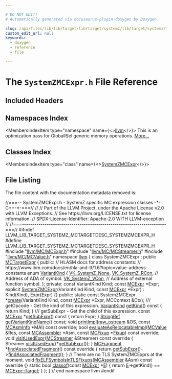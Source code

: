 ```yaml
---

# DO NOT EDIT!
# Automatically generated via docusaurus-plugin-doxygen by Doxygen.

slug: /api/files/lib/lib/target/lib/target/systemz/lib/target/systemz/mctargetdesc/systemzmcexpr-h
custom_edit_url: null
keywords:
  - doxygen
  - reference
  - file

---
```





# The `SystemZMCExpr.h` File Reference

<DoxygenPage pluginConfig={pluginConfig}>



## Included Headers

<IncludesList>
<IncludesListItem
  filePath="llvm/MC/MCExpr.h"
  permalink="/docs/api/files/include/include/llvm/include/llvm/mc/mcexpr-h"
  isLocal="true" />
<IncludesListItem
  filePath="llvm/MC/MCStreamer.h"
  permalink="/docs/api/files/include/include/llvm/include/llvm/mc/mcstreamer-h"
  isLocal="true" />
<IncludesListItem
  filePath="llvm/MC/MCValue.h"
  permalink="/docs/api/files/include/include/llvm/include/llvm/mc/mcvalue-h"
  isLocal="true" />
</IncludesList>

## Namespaces Index

<MembersIndex>

<MembersIndexItem
  type="namespace"
  name={<><a href="/docs/api/namespaces/llvm">llvm</a></>}>
This is an optimization pass for GlobalISel generic memory operations. <a href="/docs/api/namespaces/llvm/#details">More...</a>
</MembersIndexItem>

</MembersIndex>

## Classes Index

<MembersIndex>

<MembersIndexItem
  type="class"
  name={<><a href="/docs/api/classes/llvm/systemzmcexpr">SystemZMCExpr</a></>}>
</MembersIndexItem>

</MembersIndex>


## File Listing

The file content with the documentation metadata removed is:

<ProgramListing>

<Link id="l00001" /><CodeLine lineNumber="1"><Highlight kind="comment">//===-- SystemZMCExpr.h - SystemZ specific MC expression classes -&#42;- C++-&#42;-===//</Highlight><Highlight kind="normal"></Highlight></CodeLine>
<Link id="l00002" /><CodeLine lineNumber="2"><Highlight kind="normal"></Highlight><Highlight kind="comment">//</Highlight><Highlight kind="normal"></Highlight></CodeLine>
<Link id="l00003" /><CodeLine lineNumber="3"><Highlight kind="normal"></Highlight><Highlight kind="comment">// Part of the LLVM Project, under the Apache License v2.0 with LLVM Exceptions.</Highlight><Highlight kind="normal"></Highlight></CodeLine>
<Link id="l00004" /><CodeLine lineNumber="4"><Highlight kind="normal"></Highlight><Highlight kind="comment">// See https://llvm.org/LICENSE.txt for license information.</Highlight><Highlight kind="normal"></Highlight></CodeLine>
<Link id="l00005" /><CodeLine lineNumber="5"><Highlight kind="normal"></Highlight><Highlight kind="comment">// SPDX-License-Identifier: Apache-2.0 WITH LLVM-exception</Highlight><Highlight kind="normal"></Highlight></CodeLine>
<Link id="l00006" /><CodeLine lineNumber="6"><Highlight kind="normal"></Highlight><Highlight kind="comment">//</Highlight><Highlight kind="normal"></Highlight></CodeLine>
<Link id="l00007" /><CodeLine lineNumber="7"><Highlight kind="normal"></Highlight><Highlight kind="comment">//===----------------------------------------------------------------------===//</Highlight><Highlight kind="normal"></Highlight></CodeLine>
<Link id="l00008" /><CodeLine lineNumber="8"><Highlight kind="normal"></Highlight></CodeLine>
<Link id="l00009" /><CodeLine lineNumber="9"><Highlight kind="normal"></Highlight><Highlight kind="preprocessor">#ifndef LLVM&#95;LIB&#95;TARGET&#95;SYSTEMZ&#95;MCTARGETDESC&#95;SYSTEMZMCEXPR&#95;H</Highlight><Highlight kind="normal"></Highlight></CodeLine>
<Link id="l00010" /><CodeLine lineNumber="10"><Highlight kind="normal"></Highlight><Highlight kind="preprocessor">#define LLVM&#95;LIB&#95;TARGET&#95;SYSTEMZ&#95;MCTARGETDESC&#95;SYSTEMZMCEXPR&#95;H</Highlight><Highlight kind="normal"></Highlight></CodeLine>
<Link id="l00011" /><CodeLine lineNumber="11"><Highlight kind="normal"></Highlight></CodeLine>
<Link id="l00012" /><CodeLine lineNumber="12"><Highlight kind="normal"></Highlight><Highlight kind="preprocessor">#include &quot;<a href="/docs/api/files/include/include/llvm/include/llvm/mc/mcexpr-h">llvm/MC/MCExpr.h</a>&quot;</Highlight><Highlight kind="normal"></Highlight></CodeLine>
<Link id="l00013" /><CodeLine lineNumber="13"><Highlight kind="normal"></Highlight><Highlight kind="preprocessor">#include &quot;<a href="/docs/api/files/include/include/llvm/include/llvm/mc/mcstreamer-h">llvm/MC/MCStreamer.h</a>&quot;</Highlight><Highlight kind="normal"></Highlight></CodeLine>
<Link id="l00014" /><CodeLine lineNumber="14"><Highlight kind="normal"></Highlight><Highlight kind="preprocessor">#include &quot;<a href="/docs/api/files/include/include/llvm/include/llvm/mc/mcvalue-h">llvm/MC/MCValue.h</a>&quot;</Highlight><Highlight kind="normal"></Highlight></CodeLine>
<Link id="l00015" /><CodeLine lineNumber="15"><Highlight kind="normal"></Highlight></CodeLine>
<Link id="l00016" /><CodeLine lineNumber="16"><Highlight kind="normal"></Highlight><Highlight kind="keyword">namespace </Highlight><Highlight kind="normal"><a href="/docs/api/namespaces/llvm">llvm</a> &#123;</Highlight></CodeLine>
<Link id="l00017" /><CodeLine lineNumber="17"><Highlight kind="normal"></Highlight></CodeLine>
<Link id="l00018" /><CodeLine lineNumber="18" lineLink="/docs/api/classes/llvm/systemzmcexpr"><Highlight kind="normal"></Highlight><Highlight kind="keyword">class </Highlight><Highlight kind="normal">SystemZMCExpr : </Highlight><Highlight kind="keyword">public</Highlight><Highlight kind="normal"> <a href="/docs/api/classes/llvm/mctargetexpr/#a8ac1fdf776114a374cd8929fba6b8ccc">MCTargetExpr</a> &#123;</Highlight></CodeLine>
<Link id="l00019" /><CodeLine lineNumber="19"><Highlight kind="normal"></Highlight><Highlight kind="keyword">public</Highlight><Highlight kind="normal">:</Highlight></CodeLine>
<Link id="l00020" /><CodeLine lineNumber="20"><Highlight kind="normal"></Highlight><Highlight kind="comment">// HLASM docs for address constants:</Highlight><Highlight kind="normal"></Highlight></CodeLine>
<Link id="l00021" /><CodeLine lineNumber="21"><Highlight kind="normal"></Highlight><Highlight kind="comment">// https://www.ibm.com/docs/en/hla-and-tf/1.6?topic=value-address-constants</Highlight><Highlight kind="normal"></Highlight></CodeLine>
<Link id="l00022" /><CodeLine lineNumber="22" lineLink="/docs/api/classes/llvm/systemzmcexpr/#ae83919879df3b0758fe4bda13d8ab2b2"><Highlight kind="normal">  </Highlight><Highlight kind="keyword">enum</Highlight><Highlight kind="normal"> <a href="/docs/api/classes/llvm/systemzmcexpr/#ae83919879df3b0758fe4bda13d8ab2b2">VariantKind</a> &#123;</Highlight></CodeLine>
<Link id="l00023" /><CodeLine lineNumber="23" lineLink="/docs/api/classes/llvm/systemzmcexpr/#ae83919879df3b0758fe4bda13d8ab2b2a2165efb1f4004fcbbb1a382c003581ca"><Highlight kind="normal">    <a href="/docs/api/classes/llvm/systemzmcexpr/#ae83919879df3b0758fe4bda13d8ab2b2a2165efb1f4004fcbbb1a382c003581ca">VK&#95;SystemZ&#95;None</a>,</Highlight></CodeLine>
<Link id="l00024" /><CodeLine lineNumber="24" lineLink="/docs/api/classes/llvm/systemzmcexpr/#ae83919879df3b0758fe4bda13d8ab2b2af32c0cab4b37a792d5729fe020867324"><Highlight kind="normal">    <a href="/docs/api/classes/llvm/systemzmcexpr/#ae83919879df3b0758fe4bda13d8ab2b2af32c0cab4b37a792d5729fe020867324">VK&#95;SystemZ&#95;RCon</a>,            </Highlight><Highlight kind="comment">// Address of ADA of symbol.</Highlight><Highlight kind="normal"></Highlight></CodeLine>
<Link id="l00025" /><CodeLine lineNumber="25" lineLink="/docs/api/classes/llvm/systemzmcexpr/#ae83919879df3b0758fe4bda13d8ab2b2a8d37428cbe6e3699129a305f0d88af9a"><Highlight kind="normal">    <a href="/docs/api/classes/llvm/systemzmcexpr/#ae83919879df3b0758fe4bda13d8ab2b2a8d37428cbe6e3699129a305f0d88af9a">VK&#95;SystemZ&#95;VCon</a>,            </Highlight><Highlight kind="comment">// Address of external function symbol.</Highlight><Highlight kind="normal"></Highlight></CodeLine>
<Link id="l00026" /><CodeLine lineNumber="26"><Highlight kind="normal">  &#125;;</Highlight></CodeLine>
<Link id="l00027" /><CodeLine lineNumber="27"><Highlight kind="normal"></Highlight></CodeLine>
<Link id="l00028" /><CodeLine lineNumber="28"><Highlight kind="normal"></Highlight><Highlight kind="keyword">private</Highlight><Highlight kind="normal">:</Highlight></CodeLine>
<Link id="l00029" /><CodeLine lineNumber="29"><Highlight kind="normal">  </Highlight><Highlight kind="keyword">const</Highlight><Highlight kind="normal"> VariantKind Kind;</Highlight></CodeLine>
<Link id="l00030" /><CodeLine lineNumber="30"><Highlight kind="normal">  </Highlight><Highlight kind="keyword">const</Highlight><Highlight kind="normal"> <a href="/docs/api/classes/llvm/mcexpr">MCExpr</a> &#42;Expr;</Highlight></CodeLine>
<Link id="l00031" /><CodeLine lineNumber="31"><Highlight kind="normal"></Highlight></CodeLine>
<Link id="l00032" /><CodeLine lineNumber="32"><Highlight kind="normal">  </Highlight><Highlight kind="keyword">explicit</Highlight><Highlight kind="normal"> <a href="/docs/api/classes/llvm/systemzmcexpr">SystemZMCExpr</a>(VariantKind Kind, </Highlight><Highlight kind="keyword">const</Highlight><Highlight kind="normal"> <a href="/docs/api/classes/llvm/mcexpr">MCExpr</a> &#42;Expr)</Highlight></CodeLine>
<Link id="l00033" /><CodeLine lineNumber="33"><Highlight kind="normal">      : Kind(Kind), Expr(Expr) &#123;&#125;</Highlight></CodeLine>
<Link id="l00034" /><CodeLine lineNumber="34"><Highlight kind="normal"></Highlight></CodeLine>
<Link id="l00035" /><CodeLine lineNumber="35"><Highlight kind="normal"></Highlight><Highlight kind="keyword">public</Highlight><Highlight kind="normal">:</Highlight></CodeLine>
<Link id="l00036" /><CodeLine lineNumber="36"><Highlight kind="normal">  </Highlight><Highlight kind="keyword">static</Highlight><Highlight kind="normal"> </Highlight><Highlight kind="keyword">const</Highlight><Highlight kind="normal"> SystemZMCExpr &#42;<a href="/docs/api/classes/llvm/systemzmcexpr/#a5e5061d38f32e93b208d0a7e29557752">create</a>(VariantKind Kind, </Highlight><Highlight kind="keyword">const</Highlight><Highlight kind="normal"> <a href="/docs/api/classes/llvm/mcexpr/#a7c94b145b6ade90726e2bab678ddc708">MCExpr</a> &#42;Expr,</Highlight></CodeLine>
<Link id="l00037" /><CodeLine lineNumber="37"><Highlight kind="normal">                                     MCContext &amp;Ctx);</Highlight></CodeLine>
<Link id="l00038" /><CodeLine lineNumber="38"><Highlight kind="normal"></Highlight><Highlight kind="comment"></Highlight></CodeLine>
<Link id="l00039" /><CodeLine lineNumber="39"><Highlight kind="comment">  /// getOpcode - Get the kind of this expression.</Highlight><Highlight kind="normal"></Highlight></CodeLine>
<Link id="l00040" /><CodeLine lineNumber="40" lineLink="/docs/api/classes/llvm/systemzmcexpr/#a7d3c75008f5a17ad99b439ed6da7723e"><Highlight kind="normal">  <a href="/docs/api/classes/llvm/systemzmcexpr/#ae83919879df3b0758fe4bda13d8ab2b2">VariantKind</a> <a href="/docs/api/classes/llvm/systemzmcexpr/#a7d3c75008f5a17ad99b439ed6da7723e">getKind</a>()</Highlight><Highlight kind="keyword"> const </Highlight><Highlight kind="normal">&#123; </Highlight><Highlight kind="keywordflow">return</Highlight><Highlight kind="normal"> Kind; &#125;</Highlight></CodeLine>
<Link id="l00041" /><CodeLine lineNumber="41"><Highlight kind="normal"></Highlight><Highlight kind="comment"></Highlight></CodeLine>
<Link id="l00042" /><CodeLine lineNumber="42"><Highlight kind="comment">  /// getSubExpr - Get the child of this expression.</Highlight><Highlight kind="normal"></Highlight></CodeLine>
<Link id="l00043" /><CodeLine lineNumber="43" lineLink="/docs/api/classes/llvm/systemzmcexpr/#ad6eb499b587dd6184c0914aaf9349c05"><Highlight kind="normal">  </Highlight><Highlight kind="keyword">const</Highlight><Highlight kind="normal"> <a href="/docs/api/classes/llvm/mcexpr">MCExpr</a> &#42;<a href="/docs/api/classes/llvm/systemzmcexpr/#ad6eb499b587dd6184c0914aaf9349c05">getSubExpr</a>()</Highlight><Highlight kind="keyword"> const </Highlight><Highlight kind="normal">&#123; </Highlight><Highlight kind="keywordflow">return</Highlight><Highlight kind="normal"> Expr; &#125;</Highlight></CodeLine>
<Link id="l00044" /><CodeLine lineNumber="44"><Highlight kind="normal"></Highlight></CodeLine>
<Link id="l00045" /><CodeLine lineNumber="45"><Highlight kind="normal">  <a href="/docs/api/classes/llvm/stringref">StringRef</a> <a href="/docs/api/classes/llvm/systemzmcexpr/#a2c33e1e6428287ddfdf521162e8a2c55">getVariantKindName</a>() </Highlight><Highlight kind="keyword">const</Highlight><Highlight kind="normal">;</Highlight></CodeLine>
<Link id="l00046" /><CodeLine lineNumber="46"><Highlight kind="normal"></Highlight></CodeLine>
<Link id="l00047" /><CodeLine lineNumber="47"><Highlight kind="normal">  </Highlight><Highlight kind="keywordtype">void</Highlight><Highlight kind="normal"> <a href="/docs/api/classes/llvm/systemzmcexpr/#a0d9ffdd102f4890733d915d35eb5065e">printImpl</a>(<a href="/docs/api/classes/llvm/raw-ostream">raw&#95;ostream</a> &amp;OS, </Highlight><Highlight kind="keyword">const</Highlight><Highlight kind="normal"> <a href="/docs/api/classes/llvm/mcasminfo">MCAsmInfo</a> &#42;MAI) </Highlight><Highlight kind="keyword">const override</Highlight><Highlight kind="normal">;</Highlight></CodeLine>
<Link id="l00048" /><CodeLine lineNumber="48"><Highlight kind="normal">  </Highlight><Highlight kind="keywordtype">bool</Highlight><Highlight kind="normal"> <a href="/docs/api/classes/llvm/systemzmcexpr/#a7065956ed71b1a1beeb5b65081742b49">evaluateAsRelocatableImpl</a>(<a href="/docs/api/classes/llvm/mcvalue">MCValue</a> &amp;Res, </Highlight><Highlight kind="keyword">const</Highlight><Highlight kind="normal"> <a href="/docs/api/classes/llvm/mcassembler">MCAssembler</a> &#42;Asm,</Highlight></CodeLine>
<Link id="l00049" /><CodeLine lineNumber="49"><Highlight kind="normal">                                 </Highlight><Highlight kind="keyword">const</Highlight><Highlight kind="normal"> <a href="/docs/api/classes/llvm/mcfixup">MCFixup</a> &#42;<a href="/docs/api/files/lib/lib/target/lib/target/powerpc/ppctlsdynamiccall-cpp/#a4a235aedca5bbfc39934045b6cbf9c70">Fixup</a>) </Highlight><Highlight kind="keyword">const override</Highlight><Highlight kind="normal">;</Highlight></CodeLine>
<Link id="l00050" /><CodeLine lineNumber="50" lineLink="/docs/api/classes/llvm/systemzmcexpr/#aacc62af78b3bd71f42ee35601c35a2b6"><Highlight kind="normal">  </Highlight><Highlight kind="keywordtype">void</Highlight><Highlight kind="normal"> <a href="/docs/api/classes/llvm/systemzmcexpr/#aacc62af78b3bd71f42ee35601c35a2b6">visitUsedExpr</a>(<a href="/docs/api/classes/llvm/mcstreamer">MCStreamer</a> &amp;Streamer)</Highlight><Highlight kind="keyword"> const override </Highlight><Highlight kind="normal">&#123;</Highlight></CodeLine>
<Link id="l00051" /><CodeLine lineNumber="51"><Highlight kind="normal">    Streamer.<a href="/docs/api/classes/llvm/mcstreamer/#afb2fc7b7b30a601f94f8f5a6297ec68f">visitUsedExpr</a>(&#42;<a href="/docs/api/classes/llvm/systemzmcexpr/#ad6eb499b587dd6184c0914aaf9349c05">getSubExpr</a>());</Highlight></CodeLine>
<Link id="l00052" /><CodeLine lineNumber="52"><Highlight kind="normal">  &#125;</Highlight></CodeLine>
<Link id="l00053" /><CodeLine lineNumber="53" lineLink="/docs/api/classes/llvm/systemzmcexpr/#ac59be61c76a3001dabb7a2ec037e8494"><Highlight kind="normal">  <a href="/docs/api/classes/llvm/mcfragment">MCFragment</a> &#42;<a href="/docs/api/classes/llvm/systemzmcexpr/#ac59be61c76a3001dabb7a2ec037e8494">findAssociatedFragment</a>()</Highlight><Highlight kind="keyword"> const override </Highlight><Highlight kind="normal">&#123;</Highlight></CodeLine>
<Link id="l00054" /><CodeLine lineNumber="54"><Highlight kind="normal">    </Highlight><Highlight kind="keywordflow">return</Highlight><Highlight kind="normal"> <a href="/docs/api/classes/llvm/systemzmcexpr/#ad6eb499b587dd6184c0914aaf9349c05">getSubExpr</a>()-&gt;<a href="/docs/api/classes/llvm/mcexpr/#ae4694d7c3e8bb89a9c2fb6227b8aa1df">findAssociatedFragment</a>();</Highlight></CodeLine>
<Link id="l00055" /><CodeLine lineNumber="55"><Highlight kind="normal">  &#125;</Highlight></CodeLine>
<Link id="l00056" /><CodeLine lineNumber="56"><Highlight kind="normal"></Highlight></CodeLine>
<Link id="l00057" /><CodeLine lineNumber="57"><Highlight kind="normal">  </Highlight><Highlight kind="comment">// There are no TLS SystemZMCExprs at the moment.</Highlight><Highlight kind="normal"></Highlight></CodeLine>
<Link id="l00058" /><CodeLine lineNumber="58" lineLink="/docs/api/classes/llvm/systemzmcexpr/#a152eca1489694299ed54f915195d31c8"><Highlight kind="normal">  </Highlight><Highlight kind="keywordtype">void</Highlight><Highlight kind="normal"> <a href="/docs/api/classes/llvm/systemzmcexpr/#a152eca1489694299ed54f915195d31c8">fixELFSymbolsInTLSFixups</a>(<a href="/docs/api/classes/llvm/mcassembler">MCAssembler</a> &amp;Asm)</Highlight><Highlight kind="keyword"> const override </Highlight><Highlight kind="normal">&#123;&#125;</Highlight></CodeLine>
<Link id="l00059" /><CodeLine lineNumber="59"><Highlight kind="normal"></Highlight></CodeLine>
<Link id="l00060" /><CodeLine lineNumber="60" lineLink="/docs/api/classes/llvm/systemzmcexpr/#a83cf4c7f8c13ed3e21ecbff40d8d2d23"><Highlight kind="normal">  </Highlight><Highlight kind="keyword">static</Highlight><Highlight kind="normal"> </Highlight><Highlight kind="keywordtype">bool</Highlight><Highlight kind="normal"> <a href="/docs/api/classes/llvm/systemzmcexpr/#a83cf4c7f8c13ed3e21ecbff40d8d2d23">classof</a>(</Highlight><Highlight kind="keyword">const</Highlight><Highlight kind="normal"> <a href="/docs/api/classes/llvm/mcexpr">MCExpr</a> &#42;<a href="/docs/api/files/lib/lib/ir/builtingcs-cpp/#abb2b3a60ccc38a28239e19a1646e0c8a">E</a>) &#123;</Highlight></CodeLine>
<Link id="l00061" /><CodeLine lineNumber="61"><Highlight kind="normal">    </Highlight><Highlight kind="keywordflow">return</Highlight><Highlight kind="normal"> <a href="/docs/api/files/lib/lib/ir/builtingcs-cpp/#abb2b3a60ccc38a28239e19a1646e0c8a">E</a>-&gt;getKind() == <a href="/docs/api/classes/llvm/mcexpr/#a83112ba0cecd7a7add9f1f9c441d606faa65560b8224a92e80f422df090f07c55">MCExpr::Target</a>;</Highlight></CodeLine>
<Link id="l00062" /><CodeLine lineNumber="62"><Highlight kind="normal">  &#125;</Highlight></CodeLine>
<Link id="l00063" /><CodeLine lineNumber="63"><Highlight kind="normal">&#125;;</Highlight></CodeLine>
<Link id="l00064" /><CodeLine lineNumber="64"><Highlight kind="normal">&#125; </Highlight><Highlight kind="comment">// end namespace llvm</Highlight><Highlight kind="normal"></Highlight></CodeLine>
<Link id="l00065" /><CodeLine lineNumber="65"><Highlight kind="normal"></Highlight></CodeLine>
<Link id="l00066" /><CodeLine lineNumber="66"><Highlight kind="normal"></Highlight><Highlight kind="preprocessor">#endif</Highlight></CodeLine>

</ProgramListing>


</DoxygenPage>
